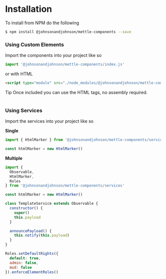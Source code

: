 
<Meta title="Welcome/Installation" />

# Installation

To install from NPM do the following

```sh
$ npm install @johnsonandjohnson/mettle-components --save
```

### Using Custom Elements

<p>Import the components into your project like so</p>

```js
import '@johnsonandjohnson/mettle-components/index.js'
```

or with HTML

```html
<script type="module" src="./node_modules/@johnsonandjohnson/mettle-components/index.js"></script>
```

<div className="tip-wrapper">
  <span className="tip">Tip</span> Once included you can use the HTML tags, no assembly required.
</div>

<br />

### Using Services

<p>Import the services into your project like so</p>

**Single**
```js
import { HtmlMarker } from '@johnsonandjohnson/mettle-components/services'

const htmlMarker = new HtmlMarker()
```

**Multiple**
```js
import {
  Observable,
  HtmlMarker,
  Roles
} from '@johnsonandjohnson/mettle-components/services'

const htmlMarker = new HtmlMarker()

class TemplateService extends Observable {
  constructor() {
    super()
    this.payload
  }

  announcePayload() {
    this.notify(this.payload)
  }
}

Roles.setDefaultRights({
  default: true,
  admin: false,
  mod: false
}).enforceElementRoles()
```

